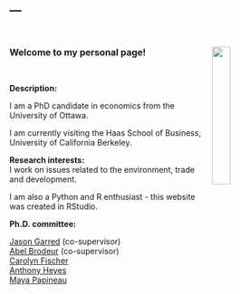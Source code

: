 ---
---
<meta name="google-site-verification" content="x5eyYVNFwLHRoVrnUCKLfOzFzUeZpHuQ5j4B2VCUGrQ" />

<link rel="stylesheet" href="styles.css" type="text/css">
<br>
<br>
<img src="portrait.jpg" style="width:25%; margin-right: 20px" align="right">
 <font size="3"><b>Welcome to my personal page! </b></font> 

<br>

<b>Description:</b> <br>


I am a PhD candidate in economics from the University of Ottawa.<br>

I am currently visiting the Haas School of Business, University of California Berkeley.

<b>Research interests:</b> <br>
I work on issues related to the environment, trade and development.
<br>

I am also a Python and R enthusiast - this website was created in RStudio.
<br>


<b>Ph.D. committee:</b> <br>
<div style="text-align: justify">
[Jason Garred](http://web5.uottawa.ca/www5/jasongarred/index.html) (co-supervisor) <br>
[Abel Brodeur](https://sites.google.com/site/abelbrodeur/home?authuser=0) (co-supervisor) <br>
[Carolyn Fischer](https://www.rff.org/people/carolyn-fischer/)<br>
[Anthony Heyes](https://anthonyheyes.wordpress.com/)<br>
[Maya Papineau](https://sites.google.com/site/mayapapineau/home)
</div>
